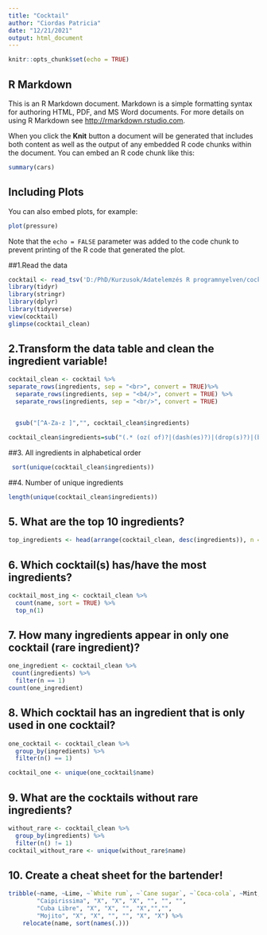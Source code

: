 ---
title: "Cocktail"
author: "Ciordas Patricia"
date: "12/21/2021"
output: html_document
---

```{r setup, include=FALSE}
knitr::opts_chunk$set(echo = TRUE)
```

## R Markdown

This is an R Markdown document. Markdown is a simple formatting syntax for authoring HTML, PDF, and MS Word documents. For more details on using R Markdown see <http://rmarkdown.rstudio.com>.

When you click the **Knit** button a document will be generated that includes both content as well as the output of any embedded R code chunks within the document. You can embed an R code chunk like this:

```{r cars}
summary(cars)
```

## Including Plots

You can also embed plots, for example:

```{r pressure, echo=FALSE}
plot(pressure)

```

Note that the `echo = FALSE` parameter was added to the code chunk to prevent printing of the R code that generated the plot.

##1.Read the data

```{r}
cocktail <- read_tsv('D:/PhD/Kurzusok/Adatelemzés R programnyelven/cocktail_data.tsv')
library(tidyr)
library(stringr)
library(dplyr)
library(tidyverse)
view(cocktail)
glimpse(cocktail_clean)
```

## 2.Transform the data table and clean the ingredient variable!

```{r}
cocktail_clean <- cocktail %>%
separate_rows(ingredients, sep = "<br>", convert = TRUE)%>%
  separate_rows(ingredients, sep = "<b4/>", convert = TRUE) %>%
  separate_rows(ingredients, sep = "<br/>", convert = TRUE) 


  gsub("[^A-Za-z ]","", cocktail_clean$ingredients)

cocktail_clean$ingredients=sub("(.* (oz( of)?|(dash(es)?)|(drop(s)?)|(bsp))) ","",cocktail_clean$ingredients)


```

##3. All ingredients in alphabetical order
```{r}
 sort(unique(cocktail_clean$ingredients))
```

##4. Number of unique ingredients
```{r}
length(unique(cocktail_clean$ingredients))
```
## 5. What are the top 10 ingredients?
```{r}
top_ingredients <- head(arrange(cocktail_clean, desc(ingredients)), n = 10)
```

## 6. Which cocktail(s) has/have the most ingredients?
```{r}
cocktail_most_ing <- cocktail_clean %>%
  count(name, sort = TRUE) %>% 
  top_n(1)
```

## 7. How many ingredients appear in only one cocktail (rare ingredient)?

```{r}
one_ingredient <- cocktail_clean %>%
 count(ingredients) %>% 
  filter(n == 1)
count(one_ingredient)
```

## 8. Which cocktail has an ingredient that is only used in one cocktail?

```{r}
one_cocktail <- cocktail_clean %>%
  group_by(ingredients) %>% 
  filter(n() == 1)

cocktail_one <- unique(one_cocktail$name)
```

## 9. What are the cocktails without rare ingredients?
```{r}
without_rare <- cocktail_clean %>%
  group_by(ingredients) %>% 
  filter(n() != 1)
cocktail_without_rare <- unique(without_rare$name)

```

## 10. Create a cheat sheet for the bartender!
```{r}
tribble(~name, ~Lime, ~`White rum`, ~`Cane sugar`, ~`Coca-cola`, ~Mint, ~Soda,
        "Caipirissima", "X", "X", "X", "", "", "",
        "Cuba Libre", "X", "X", "", "X","","",
        "Mojito", "X", "X", "", "", "X", "X") %>%
    relocate(name, sort(names(.)))


```
